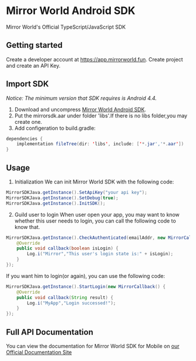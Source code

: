 # Mirror World Android SDK

Mirror World's Official TypeScript/JavaScript SDK  

## Getting started
Create a developer account at https://app.mirrorworld.fun. Create project and create an API Key.  

## Import SDK
*Notice:
The minimum version that SDK requires is Android 4.4.*

1. Download and uncompress [Mirror World Android SDK](http://games.mirrorworld.fun/market_sdk/mirrorsdk.aar).  
2. Put the mirrorsdk.aar under folder 'libs'.If there is no libs folder,you may create one.
3. Add configeration to build.gradle:
```java
dependencies {
    implementation fileTree(dir: 'libs', include: ['*.jar','*.aar'])
}
```

## Usage
1. Initialization
We can init Mirror World SDK with the following code:  
```java
MirrorSDKJava.getInstance().SetApiKey("your api key");
MirrorSDKJava.getInstance().SetDebug(true);
MirrorSDKJava.getInstance().InitSDK();
```

2. Guild user to login
When user open your app, you may want to know whether this user needs to login, you can call the following code to know that.
```java
MirrorSDKJava.getInstance().CheckAuthenticated(emailAddr, new MirrorCallback() {
    @Override
    public void callback(boolean isLogin) {
        Log.i("Mirror","This user's login state is:" + isLogin);
    }
});
```
If you want him to login(or again), you can use the following code:
```java
MirrorSDKJava.getInstance().StartLogin(new MirrorCallback() {
    @Override
    public void callback(String result) {
        Log.i("MyApp","Login successed!");
    }
});
```

## Full API Documentation
You can view the documentation for Mirror World SDK for Mobile on [our Official Documentation Site](https://docs.mirrorworld.fun/overview/introduction)

